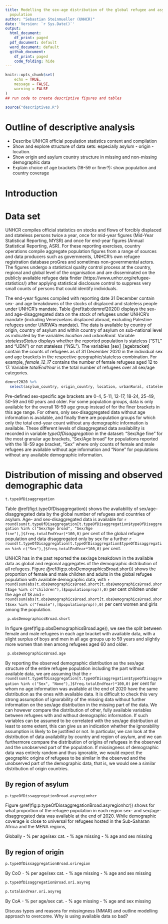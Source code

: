 ```yaml
---
title: Modelling the sex-age distribution of the global refugee and asylum-seeker
  population
author: "Sebastian Steinmueller (UNHCR)"
date: 'Version: `r Sys.Date()`'
output:
  html_document:
    df_print: paged
  pdf_document: default
  word_document: default
  github_document:
    df_print: paged
    code_folding: hide
---
```


```r
knitr::opts_chunk$set(
	echo = TRUE,
	message = FALSE,
	warning = FALSE
)
## run code to create descriptive figures and tables

source("descriptives.R")

```


# Outline of descriptive analysis
- Describe UNHCR official population statistics content and compilation
- Show and explore structure of data sets: especially asylum - origin - location. 
- Show origin and asylum country structure in missing and non-missing demographic data
- Explain choice of age brackets (18-59 or finer?): show population and country coverage



# Introduction




# Data set
UNHCR compiles official statistics on stocks and flows of forcibly displaced and stateless persons twice a year, once for mid-year figures (Mid-Year Statistical Reporting, MYSR) and once for end-year figures (Annual Statistical Reporting, ASR). For these reporting exercises, country operations compile aggregate population figures from a range of sources and data producers such as governments, UNHCR's own refugee registration database proGres and sometimes non-governmental actors. The figures undergo a statistical quality control process at the country, regional and global level of the organisation and are disseminated on the publicly available refugee data finder (https://www.unhcr.org/refugee-statistics/) after applying statistical disclosure control to suppress very small counts of persons that could identify individuals. 

The end-year figures compiled with reporting date 31 December contain sex- and age breakdowns of the stocks of displaced and stateless people under UNHCR's mandate. Table \@ref(tab:demref2020)) displays the sex- and age-disaggregated data on the stock of refugees under UNHCR's mandate (including Venezuelans displaced abroad, excluding Palestine refugees under UNRWA's mandate). The data is available by country of origin, country of asylum and within country of asylum on sub-national level as indicated by the variables _location_ and _urbanRural_. Variable _statelessStatus_ displays whether the reported population is stateless ("STL" and "UDN") or not stateless ("NSL"). The variables [sex]_[agebracket] contain the counts of refugees as of 31 December 2020 in the individual sex and age brackets in the respective geographic/stateless combination. For example, _female_12_17_ contains the number of female refugees aged 12 to 17. Variable _totalEndYear_ is the total number of refugees over all sex/age categories. 
 
```r
demref2020 %>% 
  select(asylum_country, origin_country, location, urbanRural, statelessStatus, female_0_4:totalEndYear, typeOfDisaggregation, typeOfDisaggregationBroad)
``` 
 
Pre-defined sex-specific age brackets are 0-4, 5-11, 12-17, 18-24, 25-49, 50-59 and 60 years and older. For some population groups, data is only available for the overall 18-59 age group instead of for the finer brackets in this age range. For others, only sex-disaggregated data without age information is available, and finally there are population groups for which only the total end-year count without any demographic information is available. These different levels of disaggregated data availability is recorded in variable _typeOfDisaggregation_ in the dataset: "Sex/Age fine" for the most granular age brackets, "Sex/Age broad" for populations reported with the 18-59 age bracket, "Sex" where only counts of female and male refugees are available without age information and "None" for populations without any available demographic information.


# Distribution of missing and observed demographic data

```r
t.typeOfDisaggregation
``` 

Table \@ref(fig:t.typeOfDisaggregation)) shows the availability of sex/age-disaggregated data by the global number of refugees and countries of asylum. Age- and sex-disaggregated data is available for `r round(sum(t.typeOfDisaggregation[t.typeOfDisaggregation$typeOfDisaggregation %in% c("Sex/Age broad", "Sex/Age fine"),]$freq.totalEndYear)*100,0)` per cent of the global refugee population and data disaggregated only by sex for a further `r round(t.typeOfDisaggregation[t.typeOfDisaggregation$typeOfDisaggregation %in% c("Sex"),]$freq.totalEndYear*100,0)` per cent.  

UNHCR has in the past reported the sex/age breakdown in the available data as global and regional aggregates of the demographic distribution of all refugees. Figure \@ref(fig:p.obsDemographicsBroad.short)) shows the proportion of female and male children and adults in the global refugee population with available demographic data, with `r round(sum(abs(t.obsDemographicsBroad.short[t.obsDemographicsBroad.short$age %in% c("children"),]$populationprop)),0)` per cent children under the age of 18 and `r round(sum(abs(t.obsDemographicsBroad.short[t.obsDemographicsBroad.short$sex %in% c("female"),]$populationprop)),0)` per cent women and girls among the population.

```r
 p.obsDemographicsBroad.short
``` 

In  figure \@ref(fig:p.obsDemographicsBroad.age)), we see the split between female and male refugees in each age bracket with available data, with a slight surplus of boys and men in all age groups up to 59 years and slightly more women than men among refugees aged 60 and older. 

```r
 p.obsDemographicsBroad.age
``` 


By reporting the observed demographic distribution as the sex/age structure of the entire refugee population including the part without available data, we are assuming that the `r round(sum(t.typeOfDisaggregation[t.typeOfDisaggregation$typeOfDisaggregation %in% c("Sex", "None"),]$freq.totalEndYear)*100,0)` per cent for whom no age information was available at the end of 2020 have the same distribution as the ones with available data. It is difficult to check this very strong assumption of ignorability of the missing data without further information on the sex/age distribution in the missing part of the data. We can however compare the distribution of other, fully available variables between refugees with and without demographic information. If such variables can be assumed to be correlated with the sex/age distribution at least to some extent, this can give us an indication whether the ignorability assumption is likely to be justified or not. In particular, we can look at the distribution of data availability by country and region of asylum, and we can furthermore compare the distribution of origins of refugees in the observed and the unobserved part of the population. If missingness of demographic data was entirely random and thus ignorable, we would expect the geographic origins of refugees to be similar in the observed and the unobserved part of the demographic data, that is, we would see a similar distribution of origin countries. 

## By region of asylum

```r
p.typeOfDissaggregationBroad.asyregionhcr

```

Figure \@ref(fig:p.typeOfDissaggregationBroad.asyregionhcr)) shows for what proportion of the refugee population in each region sex- and sex/age-disaggregated data was available at the end of 2020. While demographic coverage is close to universal for refugees hosted in the Sub-Saharan Africa and the MENA regions, 



Globally
- % per age/sex cat. 
- % age missing
- % age and sex missing


## By region of origin

```r
p.typeOfDissaggregationBroad.oriregion

```



By CoO
- % per age/sex cat. 
- % age missing
- % age and sex missing

```r
p.typeOfDisaggregationBroad.ori.asyreg

```



```r
p.totalEndYear.ori.asyreg

```

By CoA
- % per age/sex cat. 
- % age missing
- % age and sex missing


Discuss types and reasons for missingness (NMAR) and outline modelling approach to overcome.
Why is using available data so bad?
